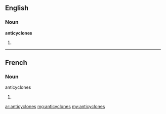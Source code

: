 ==English==

===Noun===
'''anticyclones'''

#{{plural of|anticyclone}}

----
==French==

===Noun===
;anticyclones

#{{plural of|anticyclone|lang=fr}}

[[ar:anticyclones]]
[[mg:anticyclones]]
[[my:anticyclones]]